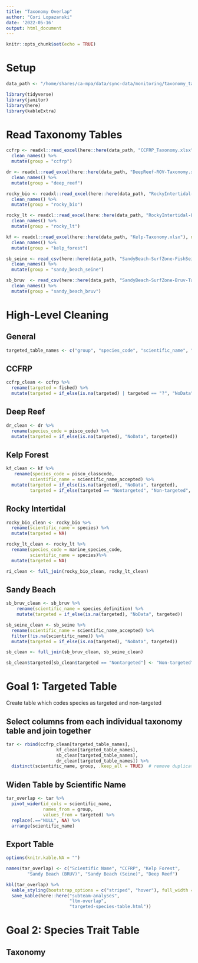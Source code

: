 ```yaml
---
title: "Taxonomy Overlap"
author: "Cori Lopazanski"
date: '2022-05-16'
output: html_document
---
```


```r
knitr::opts_chunk$set(echo = TRUE)
```

# Setup 
```r
data_path <- "/home/shares/ca-mpa/data/sync-data/monitoring/taxonomy_tables"

library(tidyverse)
library(janitor)
library(here)
library(kableExtra)

```

# Read Taxonomy Tables

```r
ccfrp <- readxl::read_excel(here::here(data_path, "CCFRP_Taxonomy.xlsx"), sheet = 2,na = "NA") %>% 
  clean_names() %>% 
  mutate(group = "ccfrp")

dr <- readxl::read_excel(here::here(data_path, "DeepReef-ROV-Taxonomy.xlsx"), na = "NA") %>% 
  clean_names() %>% 
  mutate(group = "deep_reef")

rocky_bio <- readxl::read_excel(here::here(data_path, "RockyIntertidal-Biodiversity-Taxonomy.xlsx"), na = "NA") %>% 
  clean_names() %>% 
  mutate(group = "rocky_bio")

rocky_lt <- readxl::read_excel(here::here(data_path, "RockyIntertidal-LongTerm-Taxonomy.xlsx"), na = "NA") %>% 
  clean_names() %>% 
  mutate(group = "rocky_lt")

kf <- readxl::read_excel(here::here(data_path, "Kelp-Taxonomy.xlsx"), na = "NA") %>% 
  clean_names() %>% 
  mutate(group = "kelp_forest")

sb_seine <- read_csv(here::here(data_path, "SandyBeach-SurfZone-FishSeine-Taxonomy.csv"), na = "NA") %>% 
  clean_names() %>% 
  mutate(group = "sandy_beach_seine")

sb_bruv  <- read_csv(here::here(data_path, "SandyBeach-SurfZone-Bruv-Taxonomy.csv"), na = "NA") %>% 
  clean_names() %>% 
  mutate(group = "sandy_beach_bruv") 

```
# High-Level Cleaning

## General
```r
targeted_table_names <- c("group", "species_code", "scientific_name", "targeted")
```


## CCFRP
```r
ccfrp_clean <- ccfrp %>% 
  rename(targeted = fished) %>% 
  mutate(targeted = if_else(is.na(targeted) | targeted == "?", "NoData", targeted)) 

```

## Deep Reef
```r
dr_clean <- dr %>% 
  rename(species_code = pisco_code) %>% 
  mutate(targeted = if_else(is.na(targeted), "NoData", targeted)) 

```

## Kelp Forest
```r
kf_clean <- kf %>% 
   rename(species_code = pisco_classcode,
         scientific_name = scientific_name_accepted) %>% 
  mutate(targeted = if_else(is.na(targeted), "NoData", targeted),
         targeted = if_else(targeted == "Nontargeted", "Non-targeted", targeted))

```

## Rocky Intertidal
```r
rocky_bio_clean <- rocky_bio %>% 
  rename(scientific_name = species) %>% 
  mutate(targeted = NA)

rocky_lt_clean <- rocky_lt %>% 
  rename(species_code = marine_species_code,
         scientific_name = species)%>% 
  mutate(targeted = NA)

ri_clean <- full_join(rocky_bio_clean, rocky_lt_clean)
```

## Sandy Beach
```r
sb_bruv_clean <- sb_bruv %>% 
    rename(scientific_name = species_definition) %>% 
    mutate(targeted = if_else(is.na(targeted), "NoData", targeted))

sb_seine_clean <- sb_seine %>% 
  rename(scientific_name = scientific_name_accepted) %>% 
  filter(!is.na(scientific_name)) %>% 
  mutate(targeted = if_else(is.na(targeted), "NoData", targeted)) 

sb_clean <- full_join(sb_bruv_clean, sb_seine_clean)

sb_clean$targeted[sb_clean$targeted == "Nontargeted"] <- "Non-targeted"

```


# Goal 1: Targeted Table

Create table which codes species as targeted and non-targeted

## Select columns from each individual taxonomy table and join together 
```r
tar <- rbind(ccfrp_clean[targeted_table_names],
                   kf_clean[targeted_table_names],
                   sb_clean[targeted_table_names],
                   dr_clean[targeted_table_names]) %>% 
  distinct(scientific_name, group, .keep_all = TRUE)  # remove duplicates
```

## Widen Table by Scientific Name
```r
tar_overlap <- tar %>%
  pivot_wider(id_cols = scientific_name, 
              names_from = group,
              values_from = targeted) %>% 
  replace(.=="NULL", NA) %>% 
  arrange(scientific_name)

```

## Export Table
```r
options(knitr.kable.NA = "")

names(tar_overlap) <- c("Scientific Name", "CCFRP", "Kelp Forest",
        "Sandy Beach (BRUV)", "Sandy Beach (Seine)", "Deep Reef") 

kbl(tar_overlap) %>% 
  kable_styling(bootstrap_options = c("striped", "hover"), full_width = F, fixed_thead = T) %>% 
  save_kable(here::here("subteam-analyses",
                        "ltm-overlap",
                        "targeted-species-table.html"))
```


# Goal 2: Species Trait Table 

## Taxonomy

```r

```





